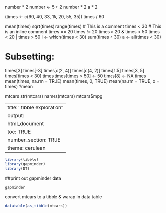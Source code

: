 number * 2
number <- 5 + 2
number * 2
a * 2

(times <- c(60, 40, 33, 15, 20, 55, 35))
times / 60

mean(times)
sqrt(times)
range(times)
# This is a comment
times < 30 # This is an inline comment
times == 20
times != 20
times > 20 & times < 50
times < 20 | times > 50
i <- which(times < 30)
sum(times < 30)
a <- all(times < 30)

# Subsetting:
times[3]
times[-3]
times[c(2, 4)]
times[c(4, 2)]
times[1:5]
times[3, 5]
times[times < 30]
times
times[times > 50] <- 50
times[8] <- NA
times
mean(times, na.rm = TRUE)
mean(times, 0, TRUE)
mean(na.rm = TRUE, x = times)
?mean

mtcars
str(mtcars)
names(mtcars)
mtcars$mpg



---
title:" tibble exploration"
output: 
  html_document
  toc: TRUE 
  number_section: TRUE 
  theme: cerulean 
---
```{r load, warning = FALSE, echo = FALSE}
library(tibble)
library(gapminder)
library(DT)
```
##print out gapminder data


```{r}
gapminder
```
convert mtcars to a tibble & warap in data table 
```{r}
datatable(as_tibble(mtcars))
```

